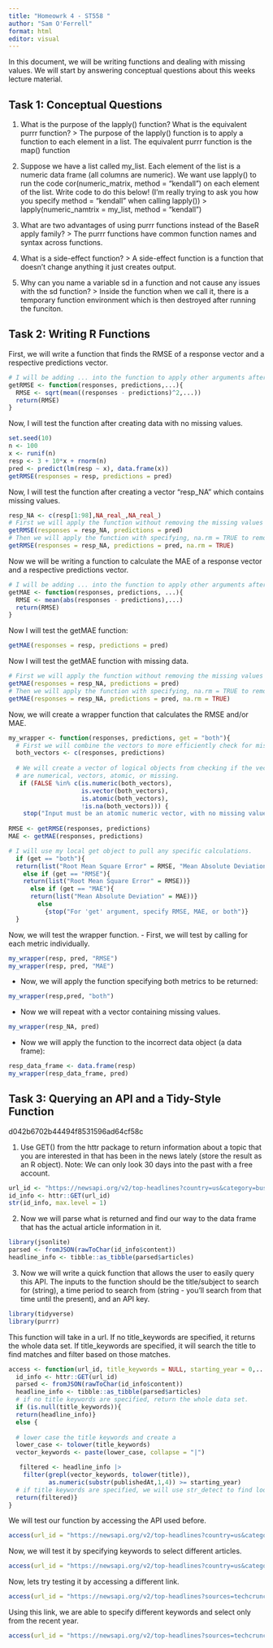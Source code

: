 ```yaml
---
title: "Homeowrk 4 - ST558 "
author: "Sam O'Ferrell"
format: html
editor: visual
---
```

In this document, we will be writing functions and dealing with missing values. We will start by answering conceptual questions about this weeks lecture material. 

## Task 1: Conceptual Questions
1. What is the purpose of the lapply() function? What is the equivalent purrr function?
> The purpose of the lapply() function is to apply a function to each element in a list. The equivalent purrr function is the map() function

2. Suppose we have a list called my_list. Each element of the list is a numeric data frame (all columns
are numeric). We want use lapply() to run the code cor(numeric_matrix, method = "kendall")
on each element of the list. Write code to do this below! (I’m really trying to ask you how you specify
method = "kendall" when calling lapply())
> lapply(numeric_namtrix = my_list, method = "kendall")

3. What are two advantages of using purrr functions instead of the BaseR apply family?
> The purrr functions have common function names and syntax across functions. 

4. What is a side-effect function?
> A side-effect function is a function that doesn't change anything it just creates output.

5. Why can you name a variable sd in a function and not cause any issues with the sd function?
> Inside the function when we call it, there is a temporary function environment which is then destroyed after running the funciton.  


## Task 2: Writing R Functions
First, we will write a function that finds the RMSE of a response vector and a respective predictions vector. 
```r
# I will be adding ... into the function to apply other arguments after the fact. 
getRMSE <- function(responses, predictions,...){
  RMSE <- sqrt(mean((responses - predictions)^2,...))
  return(RMSE)
}
```

Now, I will test the function after creating data with no missing values. 
```r
set.seed(10)
n <- 100
x <- runif(n)
resp <- 3 + 10*x + rnorm(n)
pred <- predict(lm(resp ~ x), data.frame(x))
getRMSE(responses = resp, predictions = pred)
```
Now, I will test the function after creating a vector "resp_NA" which contains missing values. 
```r
resp_NA <- c(resp[1:98],NA_real_,NA_real_)
# First we will apply the function without removing the missing values to verify an error. 
getRMSE(responses = resp_NA, predictions = pred)
# Then we will apply the function with specifying, na.rm = TRUE to remove the missing values.
getRMSE(responses = resp_NA, predictions = pred, na.rm = TRUE)
```
Now we will be writing a function to calculate the MAE of a response vector and a respective predictions vector. 
```r
# I will be adding ... into the function to apply other arguments after the fact. 
getMAE <- function(responses, predictions, ...){
  RMSE <- mean(abs(responses - predictions),...)
  return(RMSE)
}
```

Now I will test the getMAE function:
```r
getMAE(responses = resp, predictions = pred)
```

Now I will test the getMAE function with missing data.
```r
# First we will apply the function without removing the missing values to verify an error. 
getMAE(responses = resp_NA, predictions = pred)
# Then we will apply the function with specifying, na.rm = TRUE to remove the missing values.
getMAE(responses = resp_NA, predictions = pred, na.rm = TRUE)
```

Now, we will create a wrapper function that calculates the RMSE and/or MAE. 
```r
my_wrapper <- function(responses, predictions, get = "both"){
  # First we will combine the vectors to more efficiently check for missing/incorrect data.
  both_vectors <- c(responses, predictions)
  
  # We will create a vector of logical objects from checking if the vectors 
  # are numerical, vectors, atomic, or missing.
   if (FALSE %in% c(is.numeric(both_vectors), 
                    is.vector(both_vectors), 
                    is.atomic(both_vectors), 
                    !is.na(both_vectors))) {
    stop("Input must be an atomic numeric vector, with no missing values.")}
  
RMSE <- getRMSE(responses, predictions)
MAE <- getMAE(responses, predictions)

# I will use my local get object to pull any specific calculations.
  if (get == "both"){
  return(list("Root Mean Square Error" = RMSE, "Mean Absolute Deviation" = MAE))}
    else if (get == "RMSE"){
    return(list("Root Mean Square Error" = RMSE))}
      else if (get == "MAE"){
      return(list("Mean Absolute Deviation" = MAE))}
        else 
          {stop("For 'get' argument, specify RMSE, MAE, or both")}
  }
```


Now, we will test the wrapper function.
 - First, we will test by calling for each metric individually.

```r
my_wrapper(resp, pred, "RMSE")
my_wrapper(resp, pred, "MAE")
```
 - Now, we will apply the function specifying both metrics to be returned:
```r
my_wrapper(resp,pred, "both")
```

 - Now we will repeat with a vector containing missing values.
```r
my_wrapper(resp_NA, pred)
```
 - Now we will apply the function to the incorrect data object (a data frame):
```r
resp_data_frame <- data.frame(resp)
my_wrapper(resp_data_frame, pred)
```


## Task 3: Querying an API and a Tidy-Style Function
d042b6702b44494f8531596ad64cf58c

1. Use GET() from the httr package to return information about a topic that you are interested in that
has been in the news lately (store the result as an R object). Note: We can only look 30 days into the
past with a free account.
```r
url_id <- "https://newsapi.org/v2/top-headlines?country=us&category=business&apiKey=d042b6702b44494f8531596ad64cf58c"
id_info <- httr::GET(url_id)
str(id_info, max.level = 1)
```

2. Now we will parse what is returned and find our way to the data frame that has the actual article information in it.
```r
library(jsonlite)
parsed <- fromJSON(rawToChar(id_info$content))
headline_info <- tibble::as_tibble(parsed$articles)
```

3. Now  we will write a quick function that allows the user to easily query this API. The inputs to the function should be the title/subject to search for (string), a time period to search from (string - you’ll search from that time until the present), and an API key.

```r
library(tidyverse)
library(purrr)
```

This function will take in a url. If no title_keywords are specified, it returns the whole data set. If title_keywords are specified, it will search the title to find matches and filter based on those matches.
```r
access <- function(url_id, title_keywords = NULL, starting_year = 0,...){
  id_info <- httr::GET(url_id)
  parsed <- fromJSON(rawToChar(id_info$content))
  headline_info <- tibble::as_tibble(parsed$articles)
  # if no title keywords are specified, return the whole data set.
  if (is.null(title_keywords)){
  return(headline_info)}
  else {
  
  # lower case the title keywords and create a 
  lower_case <- tolower(title_keywords)
  vector_keywords <- paste(lower_case, collapse = "|")

   filtered <- headline_info |>
    filter(grepl(vector_keywords, tolower(title)),
           as.numeric(substr(publishedAt,1,4)) >= starting_year)
  # if title keywords are specified, we will use str_detect to find look through and filter the titles.
  return(filtered)}
}
```

We will test our function by accessing the API used before.
```r
access(url_id = "https://newsapi.org/v2/top-headlines?country=us&category=business&apiKey=d042b6702b44494f8531596ad64cf58c")
```

Now, we will test it by specifying keywords to select different articles. 
```r
access(url_id = "https://newsapi.org/v2/top-headlines?country=us&category=business&apiKey=d042b6702b44494f8531596ad64cf58c", title_keywords = c("hedge", "prime day"))
```

Now, lets try testing it by accessing a different link.
```r
access(url_id = "https://newsapi.org/v2/top-headlines?sources=techcrunch&apiKey=d042b6702b44494f8531596ad64cf58c")
```
Using this link, we are able to specify different keywords and select only from the recent year.
```r
access(url_id = "https://newsapi.org/v2/top-headlines?sources=techcrunch&apiKey=d042b6702b44494f8531596ad64cf58c", title_keywords = c("uber one", "crypto", "macbooks"), starting_year = 2024)
```


